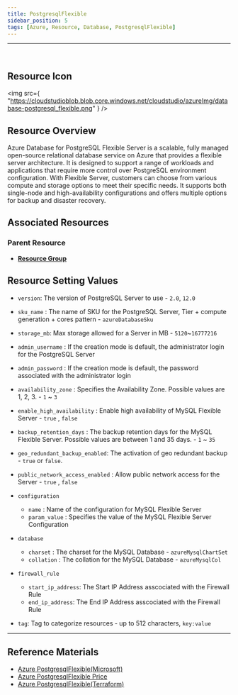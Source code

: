 ```yaml
---
title: PostgresqlFlexible
sidebar_position: 5
tags: [Azure, Resource, Database, PostgresqlFlexible]
---
```


<hr />
<br />

## Resource Icon

<img
    src={
        "https://cloudstudioblob.blob.core.windows.net/cloudstudio/azureImg/database-postgresql_flexible.png"
    }
/>

## Resource Overview

Azure Database for PostgreSQL Flexible Server is a scalable, fully managed open-source relational database service on Azure that provides a flexible server architecture. 
It is designed to support a range of workloads and applications that require more control over PostgreSQL environment configuration. 
With Flexible Server, customers can choose from various compute and storage options to meet their specific needs. 
It supports both single-node and high-availability configurations and offers multiple options for backup and disaster recovery.

## Associated Resources

### Parent Resource

-   [**Resource Group**](https://docs.cstudio.app/docs/resource/azure/Base/ResourceGroup)

## Resource Setting Values

-   `version`: The version of PostgreSQL Server to use - `2.0`, `12.0`

-   `sku_name` : The name of SKU for the PostgreSQL Server, Tier + compute generation + cores pattern - `azureDatabaseSku`

-   `storage_mb`: Max storage allowed for a Server in MB - `5120`~`16777216`

-   `admin_username` : If the creation mode is default, the administrator login for the PostgreSQL Server

-   `admin_password` : If the creation mode is default, the password associated with the administrator login

-   `availability_zone` : Specifies the Availability Zone. Possible values are 1, 2, 3. - `1` ~ `3`

-   `enable_high_availability` : Enable high availability of MySQL Flexible Server - `true` , `false`

-   `backup_retention_days` : The backup retention days for the MySQL Flexible Server. Possible values are between 1 and 35 days. - `1` ~ `35`

-   `geo_redundant_backup_enabled`: The activation of geo redundant backup - `true` or `false`.

-   `public_network_access_enabled` : Allow public network access for the Server - `true` , `false`

-   `configuration`

    -   `name` : Name of the configuration for MySQL Flexible Server
    -   `param_value` : Specifies the value of the MySQL Flexible Server Configuration

-   `database`

    -   `charset` : The charset for the MySQL Database - `azureMysqlChartSet`
    -   `collation` : The collation for the MySQL Database - `azureMysqlCol`

-   `firewall_rule`

    -   `start_ip_address`: The Start IP Address asscociated with the Firewall Rule
    -   `end_ip_address`: The End IP Address asscociated with the Firewall Rule

-   `tag`: Tag to categorize resources - up to 512 characters, `key:value`

---

## Reference Materials

-   [Azure PostgresqlFlexible(Microsoft)](https://learn.microsoft.com/ko-kr/azure/postgresql/flexible-server/overview)
-   [Azure PostgresqlFlexible Price](https://azure.microsoft.com/ko-kr/pricing/details/postgresql/flexible-server/)
-   [Azure PostgresqlFlexible(Terraform)](https://registry.terraform.io/providers/hashicorp/azurerm/latest/docs/resources/postgresql_flexible_server)
